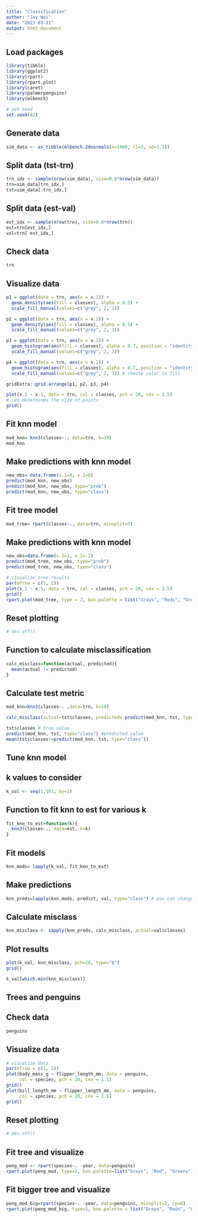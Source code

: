 ```yaml
---
title: "Classification"
author: "Jay Wei"
date: "2023-03-21"
output: html_document
---
```


## Load packages


```r
library(tibble)
library(ggplot2)
library(rpart)
library(rpart.plot)
library(caret)
library(palmerpenguins)
library(mlbench)
```

```r
# set seed
set.seed(42)
```

## Generate data
```r
sim_data <- as_tibble(mlbench.2dnormals(n=1000, cl=3, sd=1.3))
```

## Split data (tst-trn)
```r
trn_idx <- sample(nrow(sim_data), size=0.8*nrow(sim_data))
trn=sim_data[trn_idx,]
tst=sim_data[-trn_idx,]

```

## Split data (est-val)
```r
est_idx <- sample(nrow(trn), size=0.8*nrow(trn))
est=trn[est_idx,]
val=trn[-est_idx,]
```

## Check data
```r
trn
```

## Visualize data
```r
p1 = ggplot(data = trn, aes(x = x.1)) +
  geom_density(aes(fill = classes), alpha = 0.5) +
  scale_fill_manual(values=c("grey", 2, 3))

p2 = ggplot(data = trn, aes(x = x.2)) +
  geom_density(aes(fill = classes), alpha = 0.5) +
  scale_fill_manual(values=c("grey", 2, 3))

p3 = ggplot(data = trn, aes(x = x.1)) +
  geom_histogram(aes(fill = classes), alpha = 0.7, position = "identity") +
  scale_fill_manual(values=c("grey", 2, 3))

p4 = ggplot(data = trn, aes(x = x.2)) +
  geom_histogram(aes(fill = classes), alpha = 0.7, position = "identity") +
  scale_fill_manual(values=c("grey", 2, 3)) # choose color to fill

gridExtra::grid.arrange(p1, p2, p3, p4)
```

```r
plot(x.2 ~ x.1, data = trn, col = classes, pch = 20, cex = 1.5)
# cex determines the size of points
grid()
```

## Fit knn model
```r
mod_knn= knn3(classes~., data=trn, k=10)
mod_knn
```
## Make predictions with knn model
```r
new_obs= data.frame(x.1=0, x.2=0)
predict(mod_knn, new_obs)
predict(mod_knn, new_obs, type="prob")
predict(mod_knn, new_obs, type="class")
```
## Fit tree model
```r
mod_tree= rpart(classes~., data=trn, minsplit=5)
```

## Make predictions with knn model
```r
new_obs=data.frame(x.1=2, x.2=-2)
predict(mod_tree, new_obs, type="prob")
predict(mod_tree, new_obs, type="class")
```

```r
# visualize tree results
par(mfrow = c(1, 2))
plot(x.2 ~ x.1, data = trn, col = classes, pch = 20, cex = 1.5)
grid()
rpart.plot(mod_tree, type = 2, box.palette = list("Grays", "Reds", "Greens"))
```

## Reset plotting
```r
# dev.off()
```

## Function to calculate misclassification
```r
calc_misclass=function(actual, predicted){
  mean(actual != predicted)
}
```

## Calculate test metric
```r
mod_knn=knn3(classes~. ,data=trn, k=10)

calc_misclass(actual=tst$classes, predicted= predict(mod_knn, tst, type="class"))
```

```r
tst$classes # true value
predict(mod_knn, tst, type="class") #predicted value
mean(tst$classes!=predict(mod_knn, tst, type="class"))
```

## Tune knn model

## k values to consider
```r
k_val <- seq(1,101, by=2)
```

## Function to fit knn to est for various k
```r
fit_knn_to_est=function(k){
  knn3(classes~., data=est, k=k)
}
```

## Fit models
```r
knn_mods= lapply(k_val, fit_knn_to_est)
```

## Make predictions
```r
knn_preds=lapply(knn_mods, predict, val, type="class") # you can change the type to "prob"
```

## Calculate misclass
```r
knn_misclass <- sapply(knn_preds, calc_misclass, actual=val$classes)
```

## Plot results
```r
plot(k_val, knn_misclass, pch=20, type="b")
grid()
```

```r
k_val[which.min(knn_misclass)]
```

## Trees and penguins

## Check data
```r
penguins
```

## Visualize data
```r
# visualize data
par(mfrow = c(1, 2))
plot(body_mass_g ~ flipper_length_mm, data = penguins,
     col = species, pch = 20, cex = 1.5)
grid()
plot(bill_length_mm ~ flipper_length_mm, data = penguins,
     col = species, pch = 20, cex = 1.5)
grid()
```
## Reset plotting
```r
# dev.off()
```
## Fit tree and visualize
```r
peng_mod <- rpart(species~. -year, data=penguins)
rpart.plot(peng_mod, type=2, box.palette=list("Grays", "Red", "Greens"))
```

## Fit bigger tree and visualize
```r
peng_mod_big=rpart(species~. -year, data=penguins, minsplit=2, cp=0)
rpart.plot(peng_mod_big, type=2, box.palette = list("Grays", "Reds", "Greens"))
```

